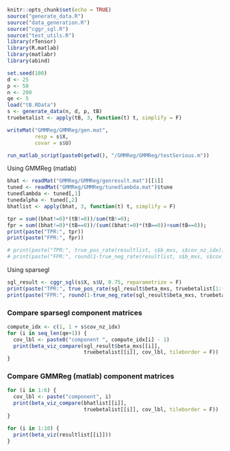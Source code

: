 ```r
knitr::opts_chunk$set(echo = TRUE)
source("generate_data.R")
source("data_generation.R")
source("cggr_sgl.R")
source("test_utils.R")
library(rTensor)
library(R.matlab)
library(matlabr)
library(abind)
```

```r
set.seed(100)
d <- 25 
p <- 50
n <- 200
qe <- 5
load("tB.RData")
s <- generate_data(n, d, p, tB)
truebetalist <- apply(tB, 3, function(t) t, simplify = F)

writeMat("GMMReg/GMMReg/gen.mat",
         resp = s$X,
         covar = s$U)
```

```r
run_matlab_script(paste0(getwd(), "/GMMReg/GMMReg/testSerious.m"))
```

Using GMMReg (matlab)
```r
bhat <- readMat("GMMReg/GMMReg/genresult.mat")[[1]]
tuned <- readMat("GMMReg/GMMReg/tunedlambda.mat")$tune
tunedlambda <- tuned[,1]
tunedalpha <- tuned[,2]
bhatlist <- apply(bhat, 3, function(t) t, simplify = F)

tpr = sum((bhat!=0)*(tB!=0))/sum(tB!=0); 
fpr = sum((bhat!=0)*(tB==0))/(sum((bhat!=0)*(tB==0))+sum(tB==0));
print(paste("TPR:", tpr))
print(paste("FPR:", fpr))

# print(paste("TPR:", true_pos_rate(resultlist, s$b_mxs, s$cov_nz_idx)))
# print(paste("FPR:", round(1-true_neg_rate(resultlist, s$b_mxs, s$cov_nz_idx), 3)))
```

Using sparsegl
```r
sgl_result <- cggr_sgl(s$X, s$U, 0.75, reparametrize = F)
print(paste("TPR:", true_pos_rate(sgl_result$beta_mxs, truebetalist[1:(qe+1)], qe)))
print(paste("FPR:", round(1-true_neg_rate(sgl_result$beta_mxs, truebetalist[1:(qe+1)], qe), 3)))
```


### Compare sparsegl component matrices
```r
compute_idx <- c(1, 1 + s$cov_nz_idx)
for (i in seq_len(qe+1)) {
  cov_lbl <- paste0("component ", compute_idx[i] - 1)
  print(beta_viz_compare(sgl_result$beta_mxs[[i]],
                         truebetalist[[i]], cov_lbl, tileborder = F))
}
```


### Compare GMMReg (matlab) component matrices
```r
for (i in 1:6) {
  cov_lbl <- paste("component", i)
  print(beta_viz_compare(bhatlist[[i]],
                         truebetalist[[i]], cov_lbl, tileborder = F))
}
```

```r
for (i in 1:10) {
  print(beta_viz(resultlist[[i]]))
}
```

